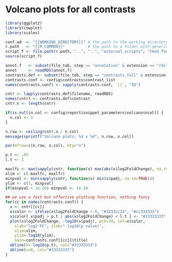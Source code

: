 <!--
This is the snippet for a volcano plot overview of all contrasts
January Weiner
-->


# Volcano plots for all contrasts


```r
library(ggplot2)
library(cowplot)
library(scales)

conf.wd  <- "{{WORKING_DIRECTORY}}" # the path to the working directory during pipeline execution
r.path   <- "{{R_COMMON}}"          # the path to a folder with generic R functions to be used in snippets
script_f <- file.path(r.path, "..", "..", "external_scripts", "tmod_functions.R")
source(script_f)

annot.f   <- subset(file_tab, step == "annotation" & extension == "rds")$filename
annot     <- readRDS(annot.f)
contrasts.def <- subset(file_tab, step == "contrasts_full" & extension == "rds")
contrasts.conf <- config$contrasts$contrast_list
names(contrasts.conf) <- sapply(contrasts.conf, `[[`, "ID")
```


```r
cntr <- lapply(contrasts.def$filename, readRDS)
names(cntr) <- contrasts.def$contrast
cntr.n <- length(cntr)

if(is.null(n.col <- config$report$snippet_parameters$volcano$ncol)) {
  n.col <- 3
} 

n.row <- ceiling(cntr.n / n.col)
message(sprintf("Volcano plots: %d x %d", n.row, n.col))
```



```r
par(mfrow=c(n.row, n.col), bty="n")

p.t <- .05
l.t <- 1

maxlfc <- max(sapply(cntr, function(x) max(abs(x$log2FoldChange), na.rm=TRUE)))
xlim <- c(-maxlfc, maxlfc)
minpval <- min(sapply(cntr, function(x) min(x$padj, na.rm=TRUE)))
ylim <- c(1, minpval)
if(minpval < 1e-26) minpval <- 1e-26

## we use a fast but effective plotting function, nothing fancy
for(cc in names(contrasts.conf)) {
  x <- cntr[[cc]]
  x$color <- ifelse(x$log2FoldChange < 0, "#3333cc33", "#cc333333")
  x$color[ x$padj > p.t | abs(x$log2FoldChange) < l.t ] <- "#33333333"
  plot(x$log2FoldChange, -log10(x$padj), pch=19, col=x$color,
    xlab="log2 FC", ylab="-log10(p value)", 
    xlim=xlim,
    ylim=-log10(ylim),
    main=contrasts.conf[[cc]]$title)
  abline(h=-log10(p.t), col="#33333333")
  abline(v=0, col="#33333333")
}


```
